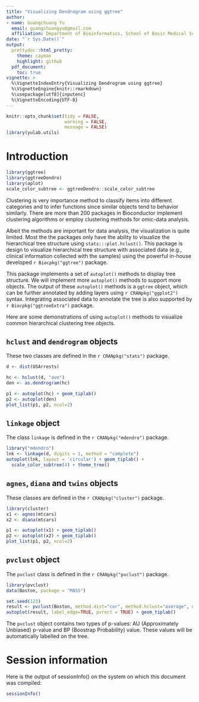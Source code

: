 ```yaml
---
title: "Visualizing Dendrogram using ggtree"
author: 
- name: Guangchuang Yu
  email: guangchuangyu@gmail.com
  affiliation: Department of Bioinformatics, School of Basic Medical Sciences, Southern Medical University
date: "`r Sys.Date()`"
output:
  prettydoc::html_pretty:
    theme: cayman
    highlight: github
  pdf_document:
    toc: true
vignette: >
  %\VignetteIndexEntry{Visualizing Dendrogram using ggtree}
  %\VignetteEngine{knitr::rmarkdown}
  %\usepackage[utf8]{inputenc}
  %\VignetteEncoding{UTF-8}
---
```


```r
knitr::opts_chunk$set(tidy = FALSE,
                      warning = FALSE,
                      message = FALSE)
library(yulab.utils)                      
```

# Introduction

```r
library(ggtree)
library(ggtreeDendro)
library(aplot)
scale_color_subtree <- ggtreeDendro::scale_color_subtree
```

Clustering is very importance method to classify items into different categories and to infer functions since similar objects tend to behavior similarly. There are more than 200 packages in Bioconductor implement clustering algorithms or employ clustering methods for omic-data analysis. 

Albeit the methods are important for data analysis, the visualization is quite limited. Most the the packages only have the ability to visualize the hierarchical tree structure using `stats:::plot.hclust()`. This package is design to visualize hierarchical tree structure with associated data (e.g., clinical information collected with the samples) using the powerful in-house developed `r Biocpkg("ggtree")` package. 

This package implements a set of `autoplot()` methods to display tree structure. We will implement more `autoplot()` methods to support more objects. The output of these `autoplot()` methods is a `ggtree` object, which can be further annotated by adding layers using `r CRANpkg("ggplot2")` syntax. Integrating associated data to annotate the tree is also supported by `r Biocpkg("ggtreeExtra")` package.

Here are some demonstrations of using `autoplot()` methods to visualize common hierarchical clustering tree objects.

## `hclust` and `dendrogram` objects

These two classes are defined in the `r CRANpkg("stats")` package.

```r
d <- dist(USArrests)

hc <- hclust(d, "ave")
den <- as.dendrogram(hc)

p1 <- autoplot(hc) + geom_tiplab()
p2 <- autoplot(den)
plot_list(p1, p2, ncol=2)
```


## `linkage` object

The class `linkage` is defined in the `r CRANpkg("mdendro")` package.

```r
library("mdendro")
lnk <- linkage(d, digits = 1, method = "complete")
autoplot(lnk, layout = 'circular') + geom_tiplab() + 
  scale_color_subtree(4) + theme_tree()
```

## `agnes`, `diana` and `twins` objects

These classes are defined in the `r CRANpkg("cluster")` package.

```r
library(cluster)
x1 <- agnes(mtcars)
x2 <- diana(mtcars)

p1 <- autoplot(x1) + geom_tiplab()
p2 <- autoplot(x2) + geom_tiplab()
plot_list(p1, p2, ncol=2)
```


## `pvclust` object

The `pvclust` class is defined in the `r CRANpkg("pvclust")` package.


```r
library(pvclust)
data(Boston, package = "MASS")

set.seed(123)
result <- pvclust(Boston, method.dist="cor", method.hclust="average", nboot=1000, parallel=TRUE)
autoplot(result, label_edge=TRUE, pvrect = TRUE) + geom_tiplab()
```

The `pvclust` object contains two types of p-values: AU (Approximately Unbiased) p-value and BP (Boostrap Probability) value. These values will be automatically labelled on the tree.


# Session information

Here is the output of sessionInfo() on the system on which this document was compiled:

```r
sessionInfo()
```
